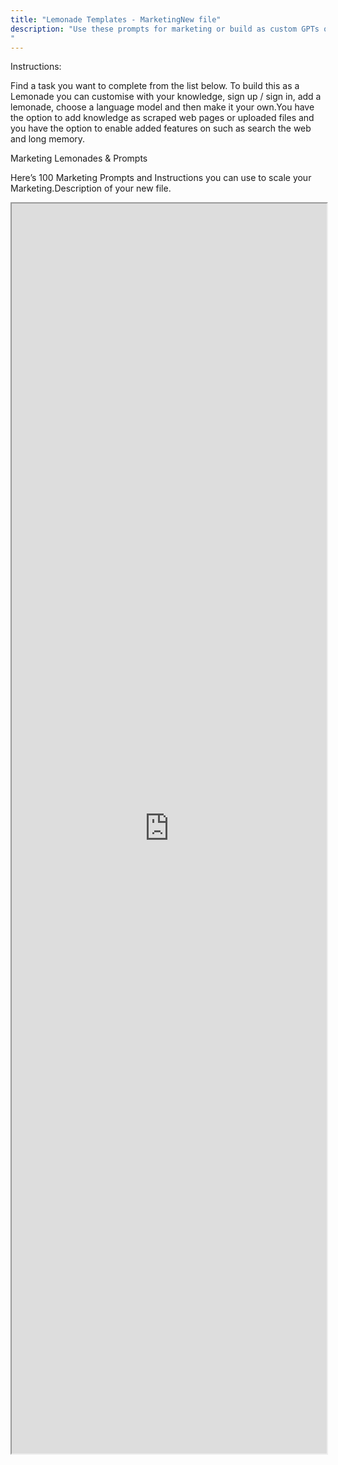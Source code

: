 ```yaml
---
title: "Lemonade Templates - MarketingNew file"
description: "Use these prompts for marketing or build as custom GPTs on LaunchLemonade to resell.
"
---
```


Instructions:

Find a task you want to complete from the list below. To build this as a Lemonade you can customise with your knowledge, sign up / sign in, add a lemonade, choose a language model and then make it your own.You have the option to add knowledge as scraped web pages or uploaded files and you have the option to enable added features on such as search the web and long memory.

Marketing Lemonades & Prompts

Here’s 100 Marketing Prompts and Instructions you can use to scale your Marketing.Description of your new file.

<iframe src="https://docs.google.com/spreadsheets/d/e/2PACX-1vQw06qtrzpwdM73nt-QrC55e-lFXWBry9IMMe-2U-XGVVTmRDHwuFirsJ0FTBss6BSYj6lTRxq0S5TA/pubhtml?gid=1206364153&single=true&widget=true&headers=false" width="100%" height="2000px" />